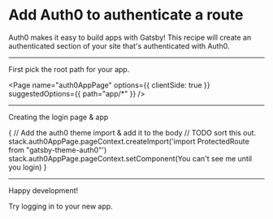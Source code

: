 # Add Auth0 to authenticate a route

Auth0 makes it easy to build apps with Gatsby! This recipe
will create an authenticated section of your site that's authenticated
with Auth0.

<Config
  name="auth0/add-auth0-to-route"
  dependencies="auth0/add-auth0"
/>

---

First pick the root path for your app.

<Page
  name="auth0AppPage"
  options={{
    clientSide: true
  }}
  suggestedOptions={{
    path="app/*"
  }}
/>

---

Creating the login page & app

{
  // Add the auth0 theme import & add it to the body
  // TODO sort this out.
  stack.auth0AppPage.pageContext.createImport('import ProtectedRoute from "gatsby-theme-auth0"')
  stack.auth0AppPage.pageContext.setComponent(<ProtectedRoute>You can't see me until you login</ProtectedRoute>)
}


<Page page={stack.auth0AppPage.pageContext} />
<Page page={{path: `/login/`, component: LoginPage />

---

Happy development!

<LocalDevLink to={pageContext.rootPath}>Try logging in to your new app.</LocalDevLink>
